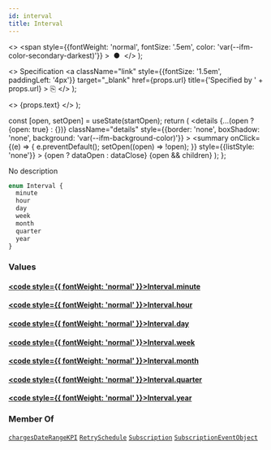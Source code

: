 ```yaml
---
id: interval
title: Interval
---
```


  <>
    <span
      style={{fontWeight: 'normal', fontSize: '.5em', color: 'var(--ifm-color-secondary-darkest)'}}
    >
      &nbsp;●&nbsp;
    </span>
  </>
);

  <>
    Specification
    <a
      className="link"
      style={{fontSize: '1.5em', paddingLeft: '4px'}}
      target="_blank"
      href={props.url}
      title={'Specified by ' + props.url}
    >
      ⎘
    </a>
  </>
);

  <>
    <span className={props.class}>{props.text}</span>
  </>
);


  const [open, setOpen] = useState(startOpen);
  return (
    <details
      {...(open ? {open: true} : {})}
      className="details"
      style={{border: 'none', boxShadow: 'none', background: 'var(--ifm-background-color)'}}
    >
      <summary
        onClick={(e) => {
          e.preventDefault();
          setOpen((open) => !open);
        }}
        style={{listStyle: 'none'}}
      >
        {open ? dataOpen : dataClose}
      </summary>
      {open && children}
    </details>
  );
};

No description

```graphql
enum Interval {
  minute
  hour
  day
  week
  month
  quarter
  year
}
```

### Values

#### [<code style={{ fontWeight: 'normal' }}>Interval.<b>minute</b></code>](#)

#### [<code style={{ fontWeight: 'normal' }}>Interval.<b>hour</b></code>](#)

#### [<code style={{ fontWeight: 'normal' }}>Interval.<b>day</b></code>](#)

#### [<code style={{ fontWeight: 'normal' }}>Interval.<b>week</b></code>](#)

#### [<code style={{ fontWeight: 'normal' }}>Interval.<b>month</b></code>](#)

#### [<code style={{ fontWeight: 'normal' }}>Interval.<b>quarter</b></code>](#)

#### [<code style={{ fontWeight: 'normal' }}>Interval.<b>year</b></code>](#)

### Member Of

[`chargesDateRangeKPI`](/docs/apis/graphql/operations/queries/charges-date-range-kpi.mdx) <Badge class="badge badge--secondary badge--relation" text="query"/><Bullet />[`RetrySchedule`](/docs/apis/graphql/types/objects/retry-schedule.mdx) <Badge class="badge badge--secondary badge--relation" text="object"/><Bullet />[`Subscription`](/docs/apis/graphql/types/objects/subscription.mdx) <Badge class="badge badge--secondary badge--relation" text="object"/><Bullet />[`SubscriptionEventObject`](/docs/apis/graphql/types/objects/subscription-event-object.mdx) <Badge class="badge badge--secondary badge--relation" text="object"/>
